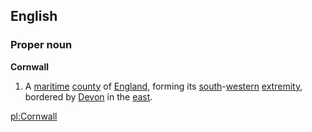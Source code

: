 ==English==
===Proper noun===
'''Cornwall'''
{{wikipedia}}
# A [[maritime]] [[county]] of [[England]], forming its [[south]]-[[western]] [[extremity]], bordered by [[Devon]] in the [[east]].

[[pl:Cornwall]]